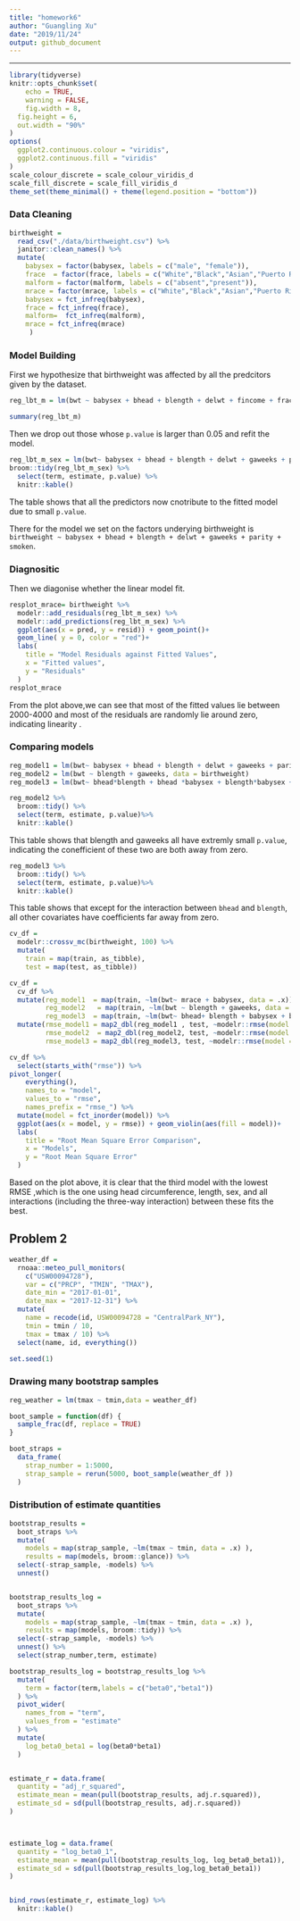 ```yaml
---
title: "homework6"
author: "Guangling Xu"
date: "2019/11/24"
output: github_document
---
```

---
```r
library(tidyverse)
knitr::opts_chunk$set(
    echo = TRUE,
    warning = FALSE,
    fig.width = 8, 
  fig.height = 6,
  out.width = "90%"
)
options(
  ggplot2.continuous.colour = "viridis",
  ggplot2.continuous.fill = "viridis"
)
scale_colour_discrete = scale_colour_viridis_d
scale_fill_discrete = scale_fill_viridis_d
theme_set(theme_minimal() + theme(legend.position = "bottom"))
```

### Data Cleaning

```r
birthweight =
  read_csv("./data/birthweight.csv") %>% 
  janitor::clean_names() %>% 
  mutate(
    babysex = factor(babysex, labels = c("male", "female")),
    frace  = factor(frace, labels = c("White","Black","Asian","Puerto Rican","Other")),
    malform = factor(malform, labels = c("absent","present")),
    mrace = factor(mrace, labels = c("White","Black","Asian","Puerto Rican")),
    babysex = fct_infreq(babysex),
    frace = fct_infreq(frace),
    malform=  fct_infreq(malform),
    mrace = fct_infreq(mrace)
     )
```




### Model Building

First we hypothesize that birthweight was affected by all the predcitors given by the dataset.

```r
reg_lbt_m = lm(bwt ~ babysex + bhead + blength + delwt + fincome + frace + gaweeks + menarche + momage + mheight + mrace + parity + pnumlbw + pnumsga + ppbmi + ppwt + smoken + wtgain, data = birthweight)  

summary(reg_lbt_m)
```

Then we drop out those whose `p.value` is larger than 0.05 and refit the model.

```r
reg_lbt_m_sex = lm(bwt~ babysex + bhead + blength + delwt + gaweeks + parity + smoken, data = birthweight)
broom::tidy(reg_lbt_m_sex) %>% 
  select(term, estimate, p.value) %>% 
  knitr::kable()
```

The table shows that all the predictors now cnotribute to the fitted model due to small `p.value`.

There for the model we set on the factors underying birthweight is 
`birthweight ~ babysex + bhead + blength + delwt + gaweeks + parity + smoken`.


### Diagnositic

Then we diagonise whether the linear model fit.

```r
resplot_mrace= birthweight %>% 
  modelr::add_residuals(reg_lbt_m_sex) %>% 
  modelr::add_predictions(reg_lbt_m_sex) %>%
  ggplot(aes(x = pred, y = resid)) + geom_point()+
  geom_line( y = 0, color = "red")+
  labs(
    title = "Model Residuals against Fitted Values",
    x = "Fitted values",
    y = "Residuals"
  )
resplot_mrace

```

From the plot above,we can see that most of the fitted values lie between 2000-4000 and most of the residuals are randomly lie around zero, indicating linearity . 


### Comparing models

```r
reg_model1 = lm(bwt~ babysex + bhead + blength + delwt + gaweeks + parity + smoken, data = birthweight)
reg_model2 = lm(bwt ~ blength + gaweeks, data = birthweight)
reg_model3 = lm(bwt~ bhead*blength + bhead *babysex + blength*babysex + bhead*babysex*blength,  data = birthweight)
```


```r
reg_model2 %>%  
  broom::tidy() %>%  
  select(term, estimate, p.value)%>% 
  knitr::kable()
```

This table shows that blength and gaweeks all have extremly small `p.value`, indicating the conefficient of these two are both away from zero.

```r
reg_model3 %>%
  broom::tidy() %>%
  select(term, estimate, p.value)%>%  
  knitr::kable()
```

This table shows that except for the interaction between `bhead` and `blength`, all other covariates have coefficients far away from zero. 

```r
cv_df =
  modelr::crossv_mc(birthweight, 100) %>% 
  mutate(
    train = map(train, as_tibble),
    test = map(test, as_tibble))

cv_df = 
  cv_df %>% 
  mutate(reg_model1  = map(train, ~lm(bwt~ mrace + babysex, data = .x)),
         reg_model2   = map(train, ~lm(bwt ~ blength + gaweeks, data = .x)),
         reg_model3  = map(train, ~lm(bwt~ bhead+ blength + babysex + bhead*blength + bhead *babysex + blength*babysex + bhead*babysex*blength, data = as_tibble(.x)))) %>% 
  mutate(rmse_model1 = map2_dbl(reg_model1 , test, ~modelr::rmse(model = .x, data = .y)),
         rmse_model2  = map2_dbl(reg_model2, test, ~modelr::rmse(model = .x, data = .y)),
         rmse_model3 = map2_dbl(reg_model3, test, ~modelr::rmse(model = .x, data = .y)))

```


```r
cv_df %>% 
  select(starts_with("rmse")) %>% 
pivot_longer(
    everything(),
    names_to = "model", 
    values_to = "rmse",
    names_prefix = "rmse_") %>% 
  mutate(model = fct_inorder(model)) %>% 
  ggplot(aes(x = model, y = rmse)) + geom_violin(aes(fill = model))+
  labs(
    title = "Root Mean Square Error Comparison",
    x = "Models",
    y = "Root Mean Square Error"
  )
```
Based on the plot above, it is clear that the third model with the lowest RMSE ,which is the one using head circumference, length, sex, and all interactions (including the three-way interaction) between these fits the best. 


## Problem 2

```r
weather_df = 
  rnoaa::meteo_pull_monitors(
    c("USW00094728"),
    var = c("PRCP", "TMIN", "TMAX"), 
    date_min = "2017-01-01",
    date_max = "2017-12-31") %>%
  mutate(
    name = recode(id, USW00094728 = "CentralPark_NY"),
    tmin = tmin / 10,
    tmax = tmax / 10) %>%
  select(name, id, everything())

set.seed(1)
```

### Drawing many bootstrap samples

```r
reg_weather = lm(tmax ~ tmin,data = weather_df)
```

```r
boot_sample = function(df) {
  sample_frac(df, replace = TRUE)
}

boot_straps = 
  data_frame(
    strap_number = 1:5000,
    strap_sample = rerun(5000, boot_sample(weather_df ))
  )

```


### Distribution of estimate quantities

```r
bootstrap_results = 
  boot_straps %>% 
  mutate(
    models = map(strap_sample, ~lm(tmax ~ tmin, data = .x) ),
    results = map(models, broom::glance)) %>% 
  select(-strap_sample, -models) %>% 
  unnest() 


bootstrap_results_log = 
  boot_straps %>% 
  mutate(
    models = map(strap_sample, ~lm(tmax ~ tmin, data = .x) ),
    results = map(models, broom::tidy)) %>%
  select(-strap_sample, -models) %>% 
  unnest() %>% 
  select(strap_number,term, estimate)

bootstrap_results_log = bootstrap_results_log %>% 
  mutate(
    term = factor(term,labels = c("beta0","beta1"))
  ) %>% 
  pivot_wider(
    names_from = "term",
    values_from = "estimate"
  ) %>% 
  mutate(
    log_beta0_beta1 = log(beta0*beta1)
  )


estimate_r = data.frame(
  quantity = "adj_r_squared",
  estimate_mean = mean(pull(bootstrap_results, adj.r.squared)), 
  estimate_sd = sd(pull(bootstrap_results, adj.r.squared))
)



estimate_log = data.frame(
  quantity = "log_beta0_1",
  estimate_mean = mean(pull(bootstrap_results_log, log_beta0_beta1)), 
  estimate_sd = sd(pull(bootstrap_results_log,log_beta0_beta1))
)


bind_rows(estimate_r, estimate_log) %>% 
  knitr::kable()

```